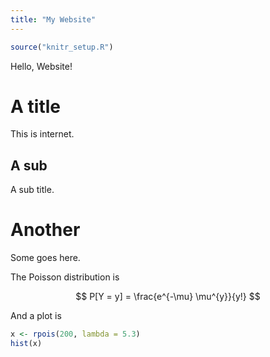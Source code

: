 ```yaml
---
title: "My Website"
---
```


```r
source("knitr_setup.R")
```


Hello, Website!

# A title

This is internet.

## A sub

A sub title.

# Another

Some goes here.

The Poisson distribution is

$$
P[Y = y] = \frac{e^{-\mu} \mu^{y}}{y!}
$$

And a plot is

```r
x <- rpois(200, lambda = 5.3)
hist(x)
```
